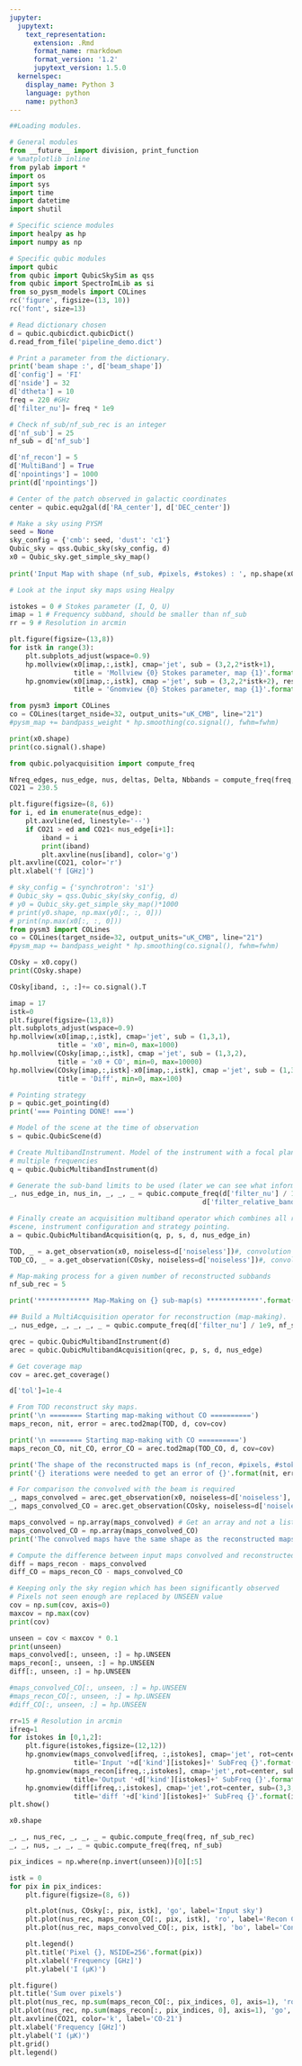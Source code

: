 ```yaml
---
jupyter:
  jupytext:
    text_representation:
      extension: .Rmd
      format_name: rmarkdown
      format_version: '1.2'
      jupytext_version: 1.5.0
  kernelspec:
    display_name: Python 3
    language: python
    name: python3
---
```


```python
##Loading modules. 

# General modules
from __future__ import division, print_function
# %matplotlib inline
from pylab import *
import os
import sys
import time
import datetime
import shutil

# Specific science modules
import healpy as hp
import numpy as np

# Specific qubic modules
import qubic
from qubic import QubicSkySim as qss
from qubic import SpectroImLib as si
from so_pysm_models import COLines
rc('figure', figsize=(13, 10))
rc('font', size=13)
```

```python
# Read dictionary chosen
d = qubic.qubicdict.qubicDict()
d.read_from_file('pipeline_demo.dict')

# Print a parameter from the dictionary. 
print('beam shape :', d['beam_shape'])
d['config'] = 'FI'
d['nside'] = 32
d['dtheta'] = 10
freq = 220 #GHz
d['filter_nu']= freq * 1e9

# Check nf_sub/nf_sub_rec is an integer
d['nf_sub'] = 25
nf_sub = d['nf_sub']

d['nf_recon'] = 5
d['MultiBand'] = True
d['npointings'] = 1000
print(d['npointings'])

# Center of the patch observed in galactic coordinates
center = qubic.equ2gal(d['RA_center'], d['DEC_center'])
```

```python
# Make a sky using PYSM
seed = None
sky_config = {'cmb': seed, 'dust': 'c1'}
Qubic_sky = qss.Qubic_sky(sky_config, d)
x0 = Qubic_sky.get_simple_sky_map()
    
print('Input Map with shape (nf_sub, #pixels, #stokes) : ', np.shape(x0))
```

```python
# Look at the input sky maps using Healpy

istokes = 0 # Stokes parameter (I, Q, U)
imap = 1 # Frequency subband, should be smaller than nf_sub
rr = 9 # Resolution in arcmin

plt.figure(figsize=(13,8))
for istk in range(3):
    plt.subplots_adjust(wspace=0.9)
    hp.mollview(x0[imap,:,istk], cmap='jet', sub = (3,2,2*istk+1),
                title = 'Mollview {0} Stokes parameter, map {1}'.format(d['kind'][istk], imap))
    hp.gnomview(x0[imap,:,istk], cmap ='jet', sub = (3,2,2*istk+2), reso=rr, rot = center,
                title = 'Gnomview {0} Stokes parameter, map {1}'.format(d['kind'][istk], imap))

```

```python
from pysm3 import COLines
co = COLines(target_nside=32, output_units="uK_CMB", line="21")
#pysm_map += bandpass_weight * hp.smoothing(co.signal(), fwhm=fwhm)
```

```python
print(x0.shape)
print(co.signal().shape)
```

```python
from qubic.polyacquisition import compute_freq

Nfreq_edges, nus_edge, nus, deltas, Delta, Nbbands = compute_freq(freq, nf_sub)
CO21 = 230.5

plt.figure(figsize=(8, 6))
for i, ed in enumerate(nus_edge):
    plt.axvline(ed, linestyle='--')
    if CO21 > ed and CO21< nus_edge[i+1]:
        iband = i
        print(iband)
        plt.axvline(nus[iband], color='g')
plt.axvline(CO21, color='r')
plt.xlabel('f [GHz]')
```

```python
# sky_config = {'synchrotron': 's1'}
# Qubic_sky = qss.Qubic_sky(sky_config, d)
# y0 = Qubic_sky.get_simple_sky_map()*1000
# print(y0.shape, np.max(y0[:, :, 0]))
# print(np.max(x0[:, :, 0]))
from pysm3 import COLines
co = COLines(target_nside=32, output_units="uK_CMB", line="21")
#pysm_map += bandpass_weight * hp.smoothing(co.signal(), fwhm=fwhm)

COsky = x0.copy()
print(COsky.shape)

COsky[iband, :, :]+= co.signal().T
```

```python
imap = 17
istk=0
plt.figure(figsize=(13,8))
plt.subplots_adjust(wspace=0.9)
hp.mollview(x0[imap,:,istk], cmap='jet', sub = (1,3,1),
            title = 'x0', min=0, max=1000)
hp.mollview(COsky[imap,:,istk], cmap ='jet', sub = (1,3,2),
            title = 'x0 + CO', min=0, max=10000)
hp.mollview(COsky[imap,:,istk]-x0[imap,:,istk], cmap ='jet', sub = (1,3,3),
            title = 'Diff', min=0, max=100)

```

```python
# Pointing strategy
p = qubic.get_pointing(d)
print('=== Pointing DONE! ===')

# Model of the scene at the time of observation
s = qubic.QubicScene(d)

# Create MultibandInstrument. Model of the instrument with a focal plane sensitivity to 
# multiple frequencies
q = qubic.QubicMultibandInstrument(d)

# Generate the sub-band limits to be used (later we can see what information we are ignoring with '_')
_, nus_edge_in, nus_in, _, _, _ = qubic.compute_freq(d['filter_nu'] / 1e9, d['nf_sub'],
                                                d['filter_relative_bandwidth'])

# Finally create an acquisition multiband operator which combines all relevant information
#scene, instrument configuration and strategy pointing. 
a = qubic.QubicMultibandAcquisition(q, p, s, d, nus_edge_in)
```

```python
TOD, _ = a.get_observation(x0, noiseless=d['noiseless'])#, convolution = True)
TOD_CO, _ = a.get_observation(COsky, noiseless=d['noiseless'])#, convolution = True)
```

```python
# Map-making process for a given number of reconstructed subbands
nf_sub_rec = 5

print('************* Map-Making on {} sub-map(s) *************'.format(nf_sub_rec))

## Build a MultiAcquisition operator for reconstruction (map-making). 
_, nus_edge, _, _, _, _ = qubic.compute_freq(d['filter_nu'] / 1e9, nf_sub_rec, d['filter_relative_bandwidth'])

qrec = qubic.QubicMultibandInstrument(d)
arec = qubic.QubicMultibandAcquisition(qrec, p, s, d, nus_edge)

# Get coverage map
cov = arec.get_coverage()
```

```python
d['tol']=1e-4
```

```python
# From TOD reconstruct sky maps.
print('\n ======== Starting map-making without CO ==========')
maps_recon, nit, error = arec.tod2map(TOD, d, cov=cov)

print('\n ======== Starting map-making with CO ==========')
maps_recon_CO, nit_CO, error_CO = arec.tod2map(TOD_CO, d, cov=cov)

print('The shape of the reconstructed maps is (nf_recon, #pixels, #stokes) :', maps_recon.shape)
print('{} iterations were needed to get an error of {}'.format(nit, error))
```

```python
# For comparison the convolved with the beam is required
_, maps_convolved = arec.get_observation(x0, noiseless=d['noiseless'], convolution=True)
_, maps_convolved_CO = arec.get_observation(COsky, noiseless=d['noiseless'], convolution=True)

maps_convolved = np.array(maps_convolved) # Get an array and not a list
maps_convolved_CO = np.array(maps_convolved_CO)
print('The convolved maps have the same shape as the reconstructed maps : {}'.format(maps_convolved.shape))
```

```python
# Compute the difference between input maps convolved and reconstructed maps
diff = maps_recon - maps_convolved
diff_CO = maps_recon_CO - maps_convolved_CO
```

```python
# Keeping only the sky region which has been significantly observed
# Pixels not seen enough are replaced by UNSEEN value
cov = np.sum(cov, axis=0)
maxcov = np.max(cov)
print(cov)

unseen = cov < maxcov * 0.1
print(unseen)
maps_convolved[:, unseen, :] = hp.UNSEEN
maps_recon[:, unseen, :] = hp.UNSEEN
diff[:, unseen, :] = hp.UNSEEN

#maps_convolved_CO[:, unseen, :] = hp.UNSEEN
#maps_recon_CO[:, unseen, :] = hp.UNSEEN
#diff_CO[:, unseen, :] = hp.UNSEEN
```

```python
rr=15 # Resolution in arcmin
ifreq=1
for istokes in [0,1,2]:
    plt.figure(istokes,figsize=(12,12)) 
    hp.gnomview(maps_convolved[ifreq, :,istokes], cmap='jet', rot=center, sub=(3,3,3*istokes+1), reso=rr,
                title='Input '+d['kind'][istokes]+' SubFreq {}'.format(ifreq))
    hp.gnomview(maps_recon[ifreq,:,istokes], cmap='jet',rot=center, sub=(3,3,3*istokes+2), reso=rr,
                title='Output '+d['kind'][istokes]+' SubFreq {}'.format(ifreq))
    hp.gnomview(diff[ifreq,:,istokes], cmap='jet',rot=center, sub=(3,3,3*istokes+3), reso=rr,
                title='diff '+d['kind'][istokes]+' SubFreq {}'.format(ifreq))
plt.show()
```

```python
x0.shape
```

```python
_, _, nus_rec, _, _, _ = qubic.compute_freq(freq, nf_sub_rec)
_, _, nus, _, _, _ = qubic.compute_freq(freq, nf_sub)

pix_indices = np.where(np.invert(unseen))[0][:5]
```

```python
istk = 0
for pix in pix_indices:
    plt.figure(figsize=(8, 6))

    plt.plot(nus, COsky[:, pix, istk], 'go', label='Input sky')
    plt.plot(nus_rec, maps_recon_CO[:, pix, istk], 'ro', label='Recon CO')
    plt.plot(nus_rec, maps_convolved_CO[:, pix, istk], 'bo', label='Convolved')

    plt.legend()
    plt.title('Pixel {}, NSIDE=256'.format(pix))
    plt.xlabel('Frequency [GHz]')
    plt.ylabel('I (µK)')
```

```python
plt.figure()
plt.title('Sum over pixels')
plt.plot(nus_rec, np.sum(maps_recon_CO[:, pix_indices, 0], axis=1), 'ro', label='Recon with CO')
plt.plot(nus_rec, np.sum(maps_recon[:, pix_indices, 0], axis=1), 'go', label='Recon no CO')
plt.axvline(CO21, color='k', label='CO-21')
plt.xlabel('Frequency [GHz]')
plt.ylabel('I (µK)')
plt.grid()
plt.legend()
```

```python

```

```python

```
